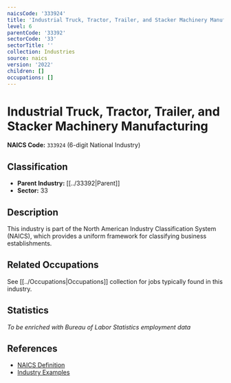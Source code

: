 ```yaml
---
naicsCode: '333924'
title: 'Industrial Truck, Tractor, Trailer, and Stacker Machinery Manufacturing'
level: 6
parentCode: '33392'
sectorCode: '33'
sectorTitle: ''
collection: Industries
source: naics
version: '2022'
children: []
occupations: []
---
```

# Industrial Truck, Tractor, Trailer, and Stacker Machinery Manufacturing

**NAICS Code:** `333924` (6-digit National Industry)

## Classification

- **Parent Industry:** [[../33392|Parent]]
- **Sector:** 33

## Description

This industry is part of the North American Industry Classification System (NAICS), which provides a uniform framework for classifying business establishments.

## Related Occupations

See [[../Occupations|Occupations]] collection for jobs typically found in this industry.

## Statistics

*To be enriched with Bureau of Labor Statistics employment data*

## References

- [NAICS Definition](https://www.census.gov/naics/)
- [Industry Examples](https://www.census.gov/naics/2022NAICS/)
